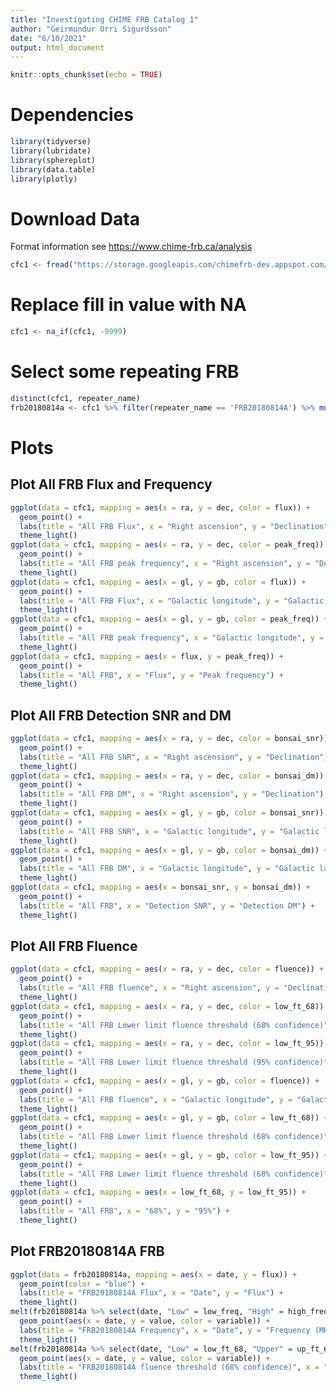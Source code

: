 ---
title: "Investigating CHIME FRB Catalog 1"
author: "Geirmundur Orri Sigurdsson"
date: "6/10/2021"
output: html_document
---

```{r setup, include=FALSE}
knitr::opts_chunk$set(echo = TRUE)
```

# Dependencies

```{r dependencies, message=FALSE, warning=FALSE}
library(tidyverse)
library(lubridate)
library(sphereplot)
library(data.table)
library(plotly)
```

# Download Data

Format information see
<https://www.chime-frb.ca/analysis>

```{r download data, echo=TRUE, message=FALSE, warning=FALSE, results='hide'}
cfc1 <- fread("https://storage.googleapis.com/chimefrb-dev.appspot.com/catalog1/chimefrbcat1.csv")
```
# Replace fill in value with NA

```{r replace fill with na}
cfc1 <- na_if(cfc1, -9999)
```

# Select some repeating FRB

```{r select frb}
distinct(cfc1, repeater_name)
frb20180814a <- cfc1 %>% filter(repeater_name == 'FRB20180814A') %>% mutate(date = as.Date(substr(tns_name, 4, 11), format = "%Y%m%d"))
```

# Plots

## Plot All FRB Flux and Frequency

```{r plot all frb flux and frequency, message=FALSE, warning=FALSE}
ggplot(data = cfc1, mapping = aes(x = ra, y = dec, color = flux)) +
  geom_point() + 
  labs(title = "All FRB Flux", x = "Right ascension", y = "Declination") +
  theme_light()
ggplot(data = cfc1, mapping = aes(x = ra, y = dec, color = peak_freq)) +
  geom_point() +
  labs(title = "All FRB peak frequency", x = "Right ascension", y = "Declination") +
  theme_light()
ggplot(data = cfc1, mapping = aes(x = gl, y = gb, color = flux)) +
  geom_point() +
  labs(title = "All FRB Flux", x = "Galactic longitude", y = "Galactic latitude") +
  theme_light()
ggplot(data = cfc1, mapping = aes(x = gl, y = gb, color = peak_freq)) +
  geom_point() +
  labs(title = "All FRB peak frequency", x = "Galactic longitude", y = "Galactic latitude") +
  theme_light()
ggplot(data = cfc1, mapping = aes(x = flux, y = peak_freq)) +
  geom_point() +
  labs(title = "All FRB", x = "Flux", y = "Peak frequency") +
  theme_light()
```

## Plot All FRB Detection SNR and DM

```{r plot all frb snr and dm, message=FALSE, warning=FALSE}
ggplot(data = cfc1, mapping = aes(x = ra, y = dec, color = bonsai_snr)) +
  geom_point() + 
  labs(title = "All FRB SNR", x = "Right ascension", y = "Declination") +
  theme_light()
ggplot(data = cfc1, mapping = aes(x = ra, y = dec, color = bonsai_dm)) +
  geom_point() +
  labs(title = "All FRB DM", x = "Right ascension", y = "Declination") +
  theme_light()
ggplot(data = cfc1, mapping = aes(x = gl, y = gb, color = bonsai_snr)) +
  geom_point() +
  labs(title = "All FRB SNR", x = "Galactic longitude", y = "Galactic latitude") +
  theme_light()
ggplot(data = cfc1, mapping = aes(x = gl, y = gb, color = bonsai_dm)) +
  geom_point() +
  labs(title = "All FRB DM", x = "Galactic longitude", y = "Galactic latitude") +
  theme_light()
ggplot(data = cfc1, mapping = aes(x = bonsai_snr, y = bonsai_dm)) +
  geom_point() +
  labs(title = "All FRB", x = "Detection SNR", y = "Detection DM") +
  theme_light()
```

## Plot All FRB Fluence

```{r plot all frb fluence, message=FALSE, warning=FALSE}
ggplot(data = cfc1, mapping = aes(x = ra, y = dec, color = fluence)) +
  geom_point() + 
  labs(title = "All FRB fluence", x = "Right ascension", y = "Declination") +
  theme_light()
ggplot(data = cfc1, mapping = aes(x = ra, y = dec, color = low_ft_68)) +
  geom_point() + 
  labs(title = "All FRB Lower limit fluence threshold (68% confidence)", x = "Right ascension", y = "Declination") +
  theme_light()
ggplot(data = cfc1, mapping = aes(x = ra, y = dec, color = low_ft_95)) +
  geom_point() +
  labs(title = "All FRB Lower limit fluence threshold (95% confidence)", x = "Right ascension", y = "Declination") +
  theme_light()
ggplot(data = cfc1, mapping = aes(x = gl, y = gb, color = fluence)) +
  geom_point() + 
  labs(title = "All FRB fluence", x = "Galactic longitude", y = "Galactic latitude") +
  theme_light()
ggplot(data = cfc1, mapping = aes(x = gl, y = gb, color = low_ft_68)) +
  geom_point() +
  labs(title = "All FRB Lower limit fluence threshold (68% confidence)", x = "Galactic longitude", y = "Galactic latitude") +
  theme_light()
ggplot(data = cfc1, mapping = aes(x = gl, y = gb, color = low_ft_95)) +
  geom_point() +
  labs(title = "All FRB Lower limit fluence threshold (68% confidence)", x = "Galactic longitude", y = "Galactic latitude") +
  theme_light()
ggplot(data = cfc1, mapping = aes(x = low_ft_68, y = low_ft_95)) +
  geom_point() +
  labs(title = "All FRB", x = "68%", y = "95%") +
  theme_light()
```

## Plot FRB20180814A FRB

```{r plot frb20180814a frb, message=FALSE, warning=FALSE}
ggplot(data = frb20180814a, mapping = aes(x = date, y = flux)) +
  geom_point(color = "blue") + 
  labs(title = "FRB20180814A Flux", x = "Date", y = "Flux") +
  theme_light()
melt(frb20180814a %>% select(date, "Low" = low_freq, "High" = high_freq, "Peak" = peak_freq), id = "date") %>% ggplot() +
  geom_point(aes(x = date, y = value, color = variable)) + 
  labs(title = "FRB20180814A Frequency", x = "Date", y = "Frequency (MHz)") +
  theme_light()
melt(frb20180814a %>% select(date, "Low" = low_ft_68, "Upper" = up_ft_68), id = "date") %>% ggplot() +
  geom_point(aes(x = date, y = value, color = variable)) + 
  labs(title = "FRB20180814A fluence threshold (68% confidence)", x = "Date", y = "Jy ms") +
  theme_light()

```